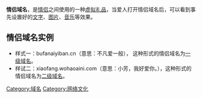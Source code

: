 {{unreferenced|time=2020-02-08}}

'''情侣域名'''，是[[情侣|情侣]]之间使用的一种[[虚拟|虚拟]][[礼品|礼品]]，当爱人打开情侣域名后，可以看到事先设置好的[[文字|文字]]、[[图片|图片]]、[[音乐|音乐]]等效果。

== 情侣域名实例==
* 样式一：bufanaiyiban.cn（意思：不凡爱一般）， 这种形式的情侣域名为[[一级域名|一级域名]]。
* 样试二：xiaofang.wohaoaini.com（意思：小芳，我好爱你。），这种形式的情侣域名为[[二级域名|二级域名]]。

[[Category:域名|Category:域名]]
[[Category:网络文化|Category:网络文化]]